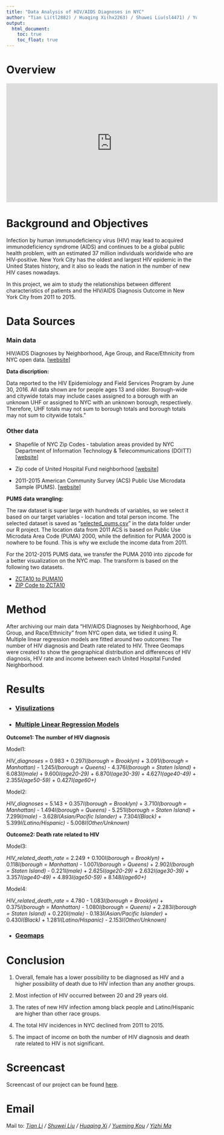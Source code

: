 ```yaml
---
title: "Data Analysis of HIV/AIDS Diagnoses in NYC"
author: "Tian Li(tl2882) / Huaqing Xi(hx2263) / Shuwei Liu(sl4471) / Yueming Kou(yk2826) / Yizhi Ma(ym2715)"
output:
  html_document: 
    toc: true
    toc_float: true
---
```


# Overview
<iframe width="560" height="315" src="https://www.youtube.com/embed/LZtj8-rg8s0" frameborder="0" allow="accelerometer; autoplay; encrypted-media; gyroscope; picture-in-picture" allowfullscreen></iframe>

# Background and Objectives  
Infection by human immunodeficiency virus (HIV) may lead to acquired immunodeficiency syndrome (AIDS) and continues to be a global public health problem, with an estimated 37 million individuals worldwide who are HIV-positive. New York City has the oldest and largest HIV epidemic in the United States history, and it also so leads the nation in the number of new HIV cases nowadays.  
  
In this project, we aim to study the relationships between different characteristics of patients and the HIV/AIDS Diagnosis Outcome in New York City from 2011 to 2015.

# Data Sources

### Main data

HIV/AIDS Diagnoses by Neighborhood, Age Group, and Race/Ethnicity from NYC open data. [[website](https://data.cityofnewyork.us/Health/DOHMH-HIV-AIDS-Annual-Report/fju2-rdad)]

**Data discription:**

Data reported to the HIV Epidemiology and Field Services Program by June 30, 2016. All data shown are for people ages 13 and older. Borough-wide and citywide totals may include cases assigned to a borough with an unknown UHF or assigned to NYC with an unknown borough, respectively. Therefore, UHF totals may not sum to borough totals and borough totals may not sum to citywide totals."



### Other data


* Shapefile of NYC Zip Codes - tabulation areas provided by NYC Department of Information Technology & Telecommunications (DOITT) [[website](http://data.beta.nyc/dataset/3bf5fb73-edb5-4b05-bb29-7c95f4a727fc/resource/6df127b1-6d04-4bb7-b983-07402a2c3f90)]

* Zip code of United Hospital Fund neighborhood [[website](https://www1.nyc.gov/assets/doh/downloads/pdf/data/appb.pdf)]

* 2011-2015 American Community Survey (ACS) Public Use Microdata Sample (PUMS). [[website](https://factfinder.census.gov/faces/tableservices/jsf/pages/productview.xhtml?pid=ACS_pums_csv_2011_2015&prodType=document)]

**PUMS data wrangling:**

The raw dataset is super large with hundreds of variables, so we select it based on our target variables - location and total person income. The selected dataset is saved as “[selected_pums.csv](./data/selected_pums.csv)” in the data folder under our R project.
The location data from 2011 ACS is based on Public Use Microdata Area Code (PUMA) 2000, while the definition for PUMA 2000 is nowhere to be found. This is why we exclude the income data from 2011.  
  
For the 2012-2015 PUMS data, we transfer the PUMA 2010 into zipcode for a better visualization on the NYC map. The transform is based on the following two datasets.

* [ZCTA10 to PUMA10](http://faculty.baruch.cuny.edu/geoportal/resources/nyc_geog/nyc_zcta10_to_puma10.xls)
* [ZIP Code to ZCTA10](http://faculty.baruch.cuny.edu/geoportal/resources/nyc_geog/zip_to_zcta10_nyc_revised.xls)

# Method

After archiving our main data “HIV/AIDS Diagnoses by Neighborhood, Age Group, and Race/Ethnicity” from NYC open data, we tidied it using R. Multiple linear regression models are fitted around two outcomes:  The number of HIV diagnosis and Death rate related to HIV. Three Geomaps were created to show the geographical distribution and differences of HIV diagnosis, HIV rate and income between each United Hospital Funded Neighborhood.


# Results

* ### [Visulizations](visual.html)


* ### [Multiple Linear Regression Models](regression.html)


**Outcome1: The number of HIV diagnosis**

Model1:

*HIV_diagnoses* = 0.983 + 0.297*I(borough = Brooklyn)* + 3.091*I(borough = Manhattan)* - 1.245*I(borough = Queens)* - 4.376*I(borough = Staten Island)* + 6.083*I(male)* + 9.600*I(age20-29)* + 6.870*I(age30-39)* + 4.627*I(age40-49)* + 2.355*I(age50-59)* + 0.427*I(age60+)*

Model2:

*HIV_diagnoses* = 5.143 + 0.357*I(borough = Brooklyn)* + 3.710*I(borough = Manhattan)* - 1.494*I(borough = Queens)* - 5.251*I(borough = Staten Island)* + 7.299*I(male)* - 3.628*I(Asian/Pacific Islander)* + 7.304*I(Black)* + 5.399*I(Latino/Hispanic)* - 5.008*I(Other/Unknown)* 

**Outcome2: Death rate related to HIV**

Model3:

*HIV_related_death_rate* = 2.249 + 0.100*I(borough = Brooklyn)* + 0.118*I(borough = Manhattan)* - 1.007*I(borough = Queens)* + 2.902*I(borough = Staten Island)* - 0.221*I(male)* + 2.625*I(age20-29)* + 2.632*I(age30-39)* + 3.357*I(age40-49)* + 4.893*I(age50-59)* + 8.148*I(age60+)*

Model4:

*HIV_related_death_rate* = 4.780 - 1.083*I(borough = Brooklyn)* + 0.375*I(borough = Manhattan)* - 1.080*I(borough = Queens)* + 2.283*I(borough = Staten Island)* + 0.220*I(male)* - 0.183*I(Asian/Pacific Islander)* + 0.430*I(Black)* + 1.281*I(Latino/Hispanic)* - 2.153*I(Other/Unknown)* 

* ### [Geomaps](geo_plotly.html)


# Conclusion

1. Overall, female has a lower possibility to be diagnosed as HIV and a higher possibility of death due to HIV infection than any another groups.

2. Most infection of HIV occurred between 20 and 29 years old.

3. The rates of new HIV infection among black people and Latino/Hispanic are higher than other race groups.

4. The total HIV incidences in NYC declined from 2011 to 2015.

5. The impact of income on both the number of HIV diagnosis and death rate related to HIV is not significant.

# Screencast

Screencast of our project can be found [here](www.youtube.com).

# Email

Mail to: _[Tian Li](mailto:tl2882@cumc.columbia.edu) / [Shuwei Liu](mailto:sl4471@cumc.columbia.edu) / [Huaqing Xi](mailto:hx2263@cumc.columbia.edu) / [Yueming Kou](mailto:yk2826@cumc.columbia.edu) / [Yizhi Ma](mailto:ym2715@cumc.columbia.edu)_


